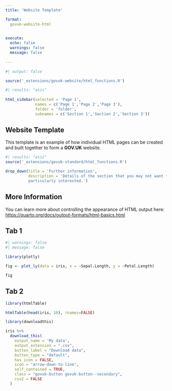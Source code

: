 ```yaml
---
title: 'Website Template'

format:
  govuk-website-html
  

execute:
  echo: false
  warnings: false
  message: false
  
---
```


```r
#| output: false

source('_extensions/govuk-website/html_functions.R')
```

::: {.grid}
::: {.g-col-12 .g-col-sm-3}

```r
#| results: "asis"
  
html_sidebar(selected = 'Page 1', 
             names = c('Page 1','Page 2','Page 3'), 
             folder = 'folder',
             subnames = c('Section 1','Section 2','Section 3'))

```

:::

::: {.g-col-12 .g-col-sm-9}

# Website Template

This template is an example of how individual HTML pages can be created and built together to form a **GOV.UK** website.


```r
#| results: "asis"
source('_extensions/govuk-standard/html_functions.R')

drop_down(title = 'Further information', 
          description = 'Details of the section that you may not want to show as part of the main page but as extra information for anyone
          particularly interested.')

```

## More Information 

You can learn more about controlling the appearance of HTML output here: <https://quarto.org/docs/output-formats/html-basics.html>


::: {.panel-tabset}

## Tab 1

```r
#| warnings: false
#| message: false

library(plotly)

fig <- plot_ly(data = iris, x = ~Sepal.Length, y = ~Petal.Length)

fig

```


## Tab 2

```r

library(htmlTable)

htmlTable(head(iris, 10), rnames=FALSE)

```

:::

```r

library(downloadthis)

iris %>%
  download_this(
    output_name = 'My data',
    output_extension = ".csv",
    button_label = "Download data",
    button_type = "default",
    has_icon = FALSE,
    icon = "arrow-down-to-line",
    self_contained = TRUE,
    class = "govuk-button govuk-button--secondary",
    csv2 = FALSE
  )

```

:::
:::
